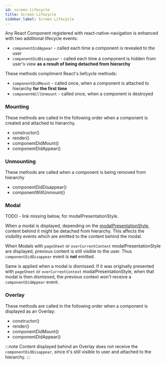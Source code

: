 ```yaml
---
id: screen-lifecycle
title: Screen Lifecycle
sidebar_label: Screen Lifecycle
---
```


Any React Component registered with react-native-navigation is enhanced with two additional lifecycle events:

* `componentDidAppear` - called each time a component is revealed to the user
* `componentDidDisappear` - called each time a component is hidden from user's view **as a result of being detached from hierarchy**

These methods compliment React's liefcycle methods:

* `componentDidMount` - called once, when a component is attached to hierarchy **for the first time**
* `componentWillUnmount` - called once, when a component is destroyed

### Mounting
These methods are called in the following order when a component is created and attached to hierarchy.

* constructor()
* render()
* componentDidMount()
* componentDidAppear()

### Unmounting
These methods are called when a component is being removed from hierarchy

* componentDidDisappear()
* componentWillUnmount()

### Modal

TODO - link missing below, for modalPresentationStyle.

When a modal is displayed, depending on the [modalPresentationStyle](), content behind it might be detached from hierarchy. This affects the visibility events which are emitted to the content behind the modal.

When Modals with `pageSheet` or `overCurrentContext` modalPresentationStyle are displayed, previous content is still visible to the user. Thus `componentDidDisappear` event is **not** emitted.

Same is applied when a modal is dismissed. If it was originally presented with `pageSheet` or `overCurrentContext` modalPresentationStyle, when that modal is then dismissed, the previous context won't receive a `componentDidAppear` event.

### Overlay
These methods are called in the following order when a component is displayed as an Overlay:

* constructor()
* render()
* componentDidMount()
* componentDidAppear()

:::note
Content displayed behind an Overlay does not receive the `componentDidDisappear`, since it's still visible to user and attached to the hierarchy.
:::
